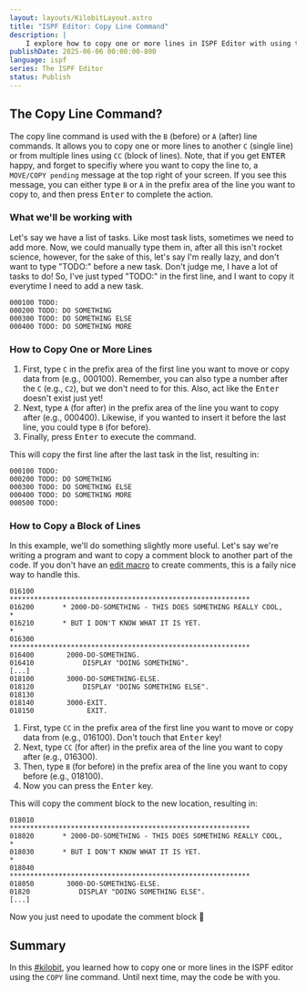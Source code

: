 ```yaml
---
layout: layouts/KilobitLayout.astro
title: "ISPF Editor: Copy Line Command"
description: |
    I explore how to copy one or more lines in ISPF Editor with using the C and CC line commands. 
publishDate: 2025-06-06 00:00:00-800
language: ispf
series: The ISPF Editor
status: Publish
---
```

## The Copy Line Command?
The copy line command is used with the `B` (before) or `A` (after) line commands. It allows you to copy one or more lines to another `C` (single line) or from multiple lines using `CC` (block of lines). Note, that if you get <kbd>ENTER</kbd> happy, and forget to specifiy where you want to copy the line to, a `MOVE/COPY pending` message at the top right of your screen. If you see this message, you can either type `B` or `A` in the prefix area of the line you want to copy to, and then press <kbd>Enter</kbd> to complete the action.

### What we'll be working with
Let's say we have a list of tasks. Like most task lists, sometimes we need to add more. Now, we could manually type them in, after all this isn't rocket science, however, for the sake of this, let's say I'm really lazy, and don't want to type "TODO:" before a new task. Don't judge me, I have a lot of tasks to do! So, I've just typed "TODO:" in the first line, and I want to copy it everytime I need to add a new task.

```
000100 TODO:
000200 TODO: DO SOMETHING
000300 TODO: DO SOMETHING ELSE
000400 TODO: DO SOMETHING MORE
```

### How to Copy One or More Lines
1. First, type `C` in the prefix area of the first line you want to move or copy data from (e.g., 000100). Remember, you can also type a number after the `C` (e.g., `C2`), but we don't need to for this. Also, act like the <kbd>Enter</kbd> doesn't exist just yet!
2. Next, type `A` (for after) in the prefix area of the line you want to copy after (e.g., 000400). Likewise, if you wanted to insert it before the last line, you could type `B` (for before).
3. Finally, press <kbd>Enter</kbd> to execute the command.

This will copy the first line after the last task in the list, resulting in:
```
000100 TODO:                      
000200 TODO: DO SOMETHING         
000300 TODO: DO SOMETHING ELSE    
000400 TODO: DO SOMETHING MORE    
000500 TODO: 
```

### How to Copy a Block of Lines
In this example, we'll do something slightly more useful. Let's say we're writing a program and want to copy a comment block to another part of the code. If you don't have an [edit macro](/articles/topics/ispf/creating-edit-macros) to create comments, this is a faily nice way to handle this.

```
016100       ***********************************************************
016200       * 2000-DO-SOMETHING - THIS DOES SOMETHING REALLY COOL,    *
016210       * BUT I DON'T KNOW WHAT IT IS YET.                        *
016300       ***********************************************************
016400        2000-DO-SOMETHING.
016410            DISPLAY "DOING SOMETHING".
[...]
018100        3000-DO-SOMETHING-ELSE.
018120            DISPLAY "DOING SOMETHING ELSE".
018130
018140        3000-EXIT.
018150             EXIT.
```
1. First, type `CC` in the prefix area of the first line you want to move or copy data from (e.g., 016100). Don't touch that <kbd>Enter</kbd> key!
2. Next, type `CC` (for after) in the prefix area of the line you want to copy after (e.g., 016300).
3. Then, type `B` (for before) in the prefix area of the line you want to copy before (e.g., 018100).
3. Now you can press the <kbd>Enter</kbd> key.

This will copy the comment block to the new location, resulting in:
```
018010       ***********************************************************
018020       * 2000-DO-SOMETHING - THIS DOES SOMETHING REALLY COOL,    *
018030       * BUT I DON'T KNOW WHAT IT IS YET.                        *
018040       ***********************************************************
018050        3000-DO-SOMETHING-ELSE.
01820            DISPLAY "DOING SOMETHING ELSE".
[...]
```
Now you just need to upodate the comment block 🙂

## Summary
In this [#kilobit](/kilobits), you learned how to copy one or more lines in the ISPF editor using the `COPY` line command. Until next time, may the code be with you.
